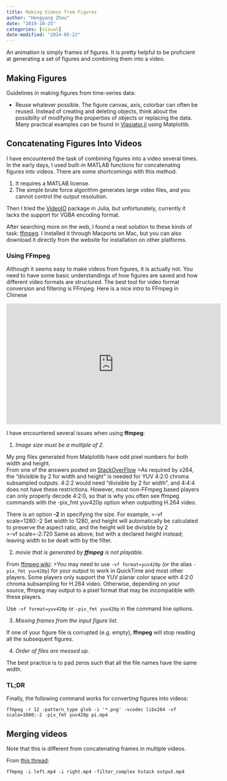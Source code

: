 ```yaml
---
title: Making Videos from Figures
author: "Hongyang Zhou"
date: "2019-10-25"
categories: [visual]
date-modified: "2024-05-22"
---
```


An animation is simply frames of figures. It is pretty helpful to be proficient at generating a set of figures and combining them into a video.

## Making Figures

Guidelines in making figures from time-series data:

- Reuse whatever possible. The figure canvas, axis, colorbar can often be reused. Instead of creating and deleting objects, think about the possibilty of modifying the properties of objects or replacing the data. Many practical examples can be found in [Vlasiator.jl](https://github.com/henry2004y/Vlasiator.jl/tree/master/examples) using Matplotlib.

## Concatenating Figures Into Videos

I have encountered the task of combining figures into a video several times. In the early days, I used built-in MATLAB functions for concatenating figures into videos. There are some shortcomings with this method:

1. It requires a MATLAB license.
2. The simple brute force algorithm generates large video files, and you cannot control the output resolution.

Then I tried the [VideoIO](https://github.com/JuliaIO/VideoIO.jl) package in Julia, but unfortunately, currently it lacks the support for VGBA encoding format.

After searching more on the web, I found a neat solution to these kinds of task: [ffmpeg](https://www.ffmpeg.org/). I installed it through Macports on Mac, but you can also download it directly from the website for installation on other platforms.

### Using FFmpeg

Although it seems easy to make videos from figures, it is actually not. You need to have some basic understandings of how figures are saved and how different video formats are structured. The best tool for video format conversion and filtering is FFmpeg. Here is a nice intro to FFmpeg in Chinese

<iframe width="560" height="315" src="https://www.youtube.com/embed/wXBwsqAuMZs" title="YouTube video player" frameborder="0" allow="accelerometer; autoplay; clipboard-write; encrypted-media; gyroscope; picture-in-picture" allowfullscreen></iframe>

I have encountered several issues when using **ffmpeg**:

1. _Image size must be a multiple of 2._

  My png files generated from Matplotlib have odd pixel numbers for both width and height.  
  From one of the answers posted on [StackOverFlow](https://stackoverflow.com/questions/20847674/ffmpeg-libx264-height-not-divisible-by-2)
  >As required by x264, the "divisible by 2 for width and height" is needed for YUV 4:2:0 chroma subsampled outputs. 4:2:2 would need "divisible by 2 for width", and 4:4:4 does not have these restrictions. However, most non-FFmpeg based players can only properly decode 4:2:0, so that is why you often see ffmpeg commands with the -pix_fmt yuv420p option when outputting H.264 video.  

  There is an option **-2** in specifying the size. For example,
  >-vf scale=1280:-2
  Set width to 1280, and height will automatically be calculated to preserve the aspect ratio, and the height will be divisible by 2  
  >-vf scale=-2:720
  Same as above, but with a declared height instead; leaving width to be dealt with by the filter.

2. _movie that is generated by **ffmpeg** is not playable._

  From [ffmpeg wiki](https://trac.ffmpeg.org/wiki/Encode/H.264#Encodingfordumbplayers):
  >You may need to use `-vf format=yuv420p` (or the alias `-pix_fmt yuv420p`) for your output to work in QuickTime and most other players.
  Some players only support the YUV planar color space with 4:2:0 chroma subsampling for H.264 video. Otherwise, depending on your source, ffmpeg may output to a pixel format that may be incompatible with these players.
  
  Use `-vf format=yuv420p` or `-pix_fmt yuv420p` in the command line options.

3. _Missing frames from the input figure list._

  If one of your figure file is corrupted (e.g. empty), **ffmpeg** will stop reading all the subsequent figures.

4. _Order of files are messed up._

  The best practice is to pad zeros such that all the file names have the same width.

### TL;DR
  
Finally, the following command works for converting figures into videos:

```shell
ffmpeg -r 12 -pattern_type glob -i '*.png' -vcodec libx264 -vf scale=1080:-2 -pix_fmt yuv420p pi.mp4
```

## Merging videos

Note that this is different from concatenating frames in multiple videos.

From [this thread](https://unix.stackexchange.com/questions/233832/merge-two-video-clips-into-one-placing-them-next-to-each-other):

```shell
ffmpeg -i left.mp4 -i right.mp4 -filter_complex hstack output.mp4
```
